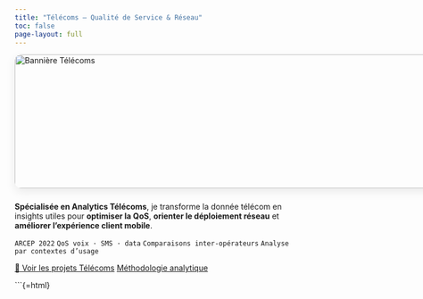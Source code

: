 ```yaml
---
title: "Télécoms — Qualité de Service & Réseau"
toc: false
page-layout: full
---
```


<!-- ===== BANNIÈRE : URL absolues + fallback ===== -->
<div class="hero-telecom-wrap">
  <picture>
    <!-- 1er essai : version recadrée 1920×720 -->
    <source srcset="https://nancy-jennifer.github.io/assets/banners/banner-telecom-1920x720.jpg">
    <!-- 2e essai : version simple -->
    <source srcset="https://nancy-jennifer.github.io/assets/banners/banner-telecom.jpg">
    <!-- Fallback final -->
    <img
      src="https://nancy-jennifer.github.io/assets/banners/banner-telecom.jpg"
      alt="Bannière Télécoms"
      class="hero-banner-telecom"
      loading="eager"
    />
  </picture>
</div>

**Spécialisée en Analytics Télécoms**, je transforme la donnée télécom en insights utiles pour **optimiser la QoS**, **orienter le déploiement réseau** et **améliorer l’expérience client mobile**.

`ARCEP 2022`{.badge} `QoS voix · SMS · data`{.badge} `Comparaisons inter-opérateurs`{.badge} `Analyse par contextes d’usage`{.badge}

[🔎 Voir les projets Télécoms](projets.qmd){.btn .btn-primary}
[Méthodologie analytique](../methode/index.qmd){.btn .btn-outline-primary}

```{=html}
<style>
/* Contrainte de largeur (longueur) + centrage */
.hero-telecom-wrap{
  width: min(92vw, 1100px);  /* largeur max 1100px ; s'adapte sur petits écrans */
  margin: 0 auto 10px auto;  /* centré */
}

/* Bannière : hauteur fixe + recadrage propre */
.hero-banner-telecom{
  width: 100%;
  height: 240px;            /* ⇦ ajuste 220 / 240 / 260 au besoin */
  object-fit: cover;
  object-position: 55% 50%; /* focus antenne + fibre ; mets 50% 50% pour centre exact */
  border-radius: 12px;
  display: block;
  box-shadow: 0 6px 18px rgba(0,0,0,.08);
  margin: 0 0 24px 0;
}

/* Mobile */
@media (max-width: 600px){
  .hero-telecom-wrap{ width: calc(100vw - 32px); }
  .hero-banner-telecom{ height: 200px; }
}
</style>
